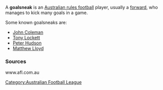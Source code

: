 A '''goalsneak''' is an [[Australian rules football]] player, usually a [[forward]], who manages to kick many goals in a game.

Some known goalsneaks are:

* [[John Coleman]]
* [[Tony Lockett]]
* [[Peter Hudson]]
* [[Matthew Lloyd]] 




=== Sources ===

www.afl.com.au
{{Footy-stub}}
[[Category:Australian Football League]]